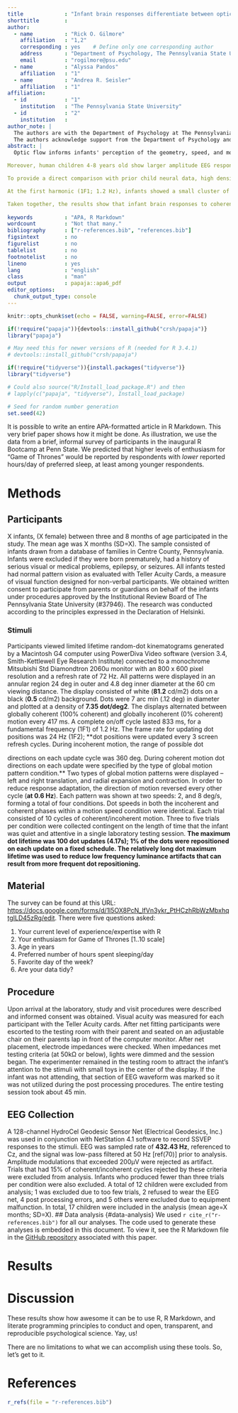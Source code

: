 ```yaml
---
title             : "Infant brain responses differentiate between optic flow patterns and motion speeds"
shorttitle        : 
author: 
  - name          : "Rick O. Gilmore"
    affiliation   : "1,2"
    corresponding : yes    # Define only one corresponding author
    address       : "Department of Psychology, The Pennsylvania State University, University Park, PA 16802 USA"
    email         : "rogilmore@psu.edu"
  - name          : "Alyssa Pandos"
    affiliation   : "1"
  - name          : "Andrea R. Seisler"
    affiliation   : "1"
affiliation:
  - id            : "1"
    institution   : "The Pennsylvania State University"
  - id            : "2"
    institution   : 
author_note: |
  The authors are with the Department of Psychology at The Pennsylvania State University.
  The authors acknowledge support from the Department of Psychology and the Social, Life, & Engineering Sciences Imaging Center (SLEIC).
abstract: |
  Optic flow informs infants' perception of the geometry, speed, and motion of objects in their environment and their own movements through space. Prior research suggests that infants show larger amplitude electroencephalographic (EEG) responses to direction-reversing linear patterns of optic flow (Gilmore et al., 2007). Infants also show larger EEG responses to coherence-modulating radial flow patterns when the motion speeds are faster (Hou et al., 2009).

Moreover, human children 4-8 years old show larger amplitude EEG responses to fast radial and rotational optic flow (Gilmore, Thomas & Fesi, 2016), suggesting that the motion processing network undergoes prolonged development throughout childhood.

To provide a direct comparison with prior child neural data, high density (128 channel) EEG responses were recorded from (n=23; 13 female) 17- to 38-week-old infants who viewed two different patterns (radial and linear) of optic flow presented at two different speeds (2 and 8 deg/s). Flow patterns were generated from white dots moving on a black background, with the degree of motion coherence varying from 100% (coherent) to 0% (incoherent/random) every 833 ms, resulting in a first harmonic (1F1) of 1.2 Hz. The EEG data were cleaned and filtered before being subjected to a frequency domain analysis using a discrete Fourier transform. This analysis provided data about complex domain responses to the optic flow stimulus at low-order integer harmonics of the coherence modulating frequency (e.g., 1F1, 2F1, 3F1).

At the first harmonic (1F1; 1.2 Hz), infants showed a small cluster of left frontal channels that showed higher amplitude responses to translational patterns and a larger cluster over the posterior midline that showed higher amplitude and distinct phase responses to faster speeds. At the second harmonic (2F1; 2.4 Hz), there was a cluster of left frontal channels that showed higher amplitudes to radial motion, a group of left lateral channels that showed higher amplitudes to faster speeds, and a right lateral cluster that showed a pattern by speed interaction. Results from the third harmonic (3F1; 3.6 Hz) showed a small left frontal cluster of channels with higher responses to radial motion and two left and right central clusters where EEG phases, amplitudes, or both distinguished between the two speed conditions.

Taken together, the results show that infant brain responses to coherence-modulating optic flow differ both from prior EEG results using direction-changing optic flows (Gilmore et al., 2007) and from those recorded in older children using identical displays (Gilmore, et al., 2016). Faster (8 deg/s vs. 2 deg/s) speeds tend to evoke larger amplitude EEG responses, consistent with predictions, but radial flows activated larger amplitude responses than linear flows, in contrast with predictions. Moreover, the spatial pattern of channels showing speed or pattern sensitivity differs between infants, children, and adults. The network of brain systems that detect and respond to optic flow may undergo patterns of development that are more idiosyncratic or individual-specific and less systematic than indicated by previous findings.
  
keywords          : "APA, R Markdown"
wordcount         : "Not that many."
bibliography      : ["r-references.bib", "references.bib"]
figsintext        : no
figurelist        : no
tablelist         : no
footnotelist      : no
lineno            : yes
lang              : "english"
class             : "man"
output            : papaja::apa6_pdf
editor_options: 
  chunk_output_type: console
---
```


```r
knitr::opts_chunk$set(echo = FALSE, warning=FALSE, error=FALSE)
```

```r
if(!require("papaja")){devtools::install_github("crsh/papaja")}
library("papaja")

# May need this for newer versions of R (needed for R 3.4.1)
# devtools::install_github("crsh/papaja")

if(!require("tidyverse")){install.packages("tidyverse")}
library("tidyverse")

# Could also source("R/Install_load_package.R") and then
# lapply(c("papaja", "tidyverse"), Install_load_package)
```

```r
# Seed for random number generation
set.seed(42)
```

It is possible to write an entire APA-formatted article in R Markdown. 
This very brief paper shows how it might be done.
As illustration, we use the data from a brief, informal survey of participants in the inaugural R Bootcamp at Penn State.
We predicted that higher levels of enthusiasm for "Game of Thrones" would be reported by respondents with *lower* reported hours/day of preferred sleep, at least among younger respondents.


# Methods {#methods}


## Participants {#participants}

X infants, (X  female) between three and 8 months of age participated in the study. The mean age was X months (SD=X). The sample consisted of infants drawn from a database of families in Centre County, Pennsylvania. Infants were excluded if they were born prematurely, had a history of serious visual or medical problems, epilepsy, or seizures. All infants tested had normal pattern vision as evaluated with Teller Acuity Cards, a measure of visual function designed for non-verbal participants. We obtained written consent to participate from parents or guardians on behalf of the infants under procedures approved by the Institutional Review Board of The Pennsylvania State University (#37946). The research was conducted according to the principles expressed in the Declaration of Helsinki.

### Stimuli

Participants viewed limited lifetime random-dot kinematograms generated by a Macintosh G4 computer using PowerDiva Video software (version 3.4, Smith-Kettlewell Eye Research Institute) connected to a monochrome Mitsubishi Std Diamondtron 2060u monitor with an 800 x 600 pixel resolution and a refresh rate of 72 Hz. All patterns were displayed in an annular region 24 deg in outer and 4.8 deg inner diameter at the 60 cm viewing distance. The display consisted of white (**81.2** cd/m2) dots on a black (**0.5** cd/m2) background. Dots were 7 arc min (.12 deg) in diameter and plotted at a density of **7.35 dot/deg2**. The displays alternated between globally coherent (100% coherent) and globally incoherent (0% coherent) motion every 417 ms. A complete on/off cycle lasted 833 ms, for a fundamental frequency (1F1) of 1.2 Hz. The frame rate for updating dot positions was 24 Hz (1F2); **dot positions were updated every 3 screen refresh cycles. During incoherent motion, the range of possible dot

directions on each update cycle was 360 deg. During coherent motion dot directions on each update were specified by the type of global motion pattern condition.** Two types of global motion patterns were displayed -- left and right translation, and radial expansion and contraction. In order to reduce response adaptation, the direction of motion reversed every other cycle (**at 0.6 Hz**). Each pattern was shown at two speeds: 2, and 8 deg/s, forming a total of four conditions. Dot speeds in both the incoherent and coherent phases within a motion speed condition were identical. Each trial consisted of 10 cycles of coherent/incoherent motion. Three to five trials per condition were collected contingent on the length of time that the infant was quiet and attentive in a single laboratory testing session. **The maximum dot lifetime was 100 dot updates (4.17s); 1% of the dots were repositioned on each update on a fixed schedule. The relatively long dot maximum lifetime was used to reduce low frequency luminance artifacts that can result from more frequent dot repositioning.**


## Material {#material}

The survey can be found at this URL: <https://docs.google.com/forms/d/1l5OX8PcN_lfVn3ykr_PtHCzhRbWzMbxhqtgILD45zRg/edit>.
There were five questions asked:

1. Your current level of experience/expertise with R
2. Your enthusiasm for Game of Thrones [1..10 scale]
3. Age in years
4. Preferred number of hours spent sleeping/day
5. Favorite day of the week?
6. Are your data tidy?

## Procedure {#procedure}

Upon arrival at the laboratory, study and visit procedures were described and informed consent was obtained. Visual acuity was measured for each participant with the Teller Acuity cards. After net fitting participants were escorted to the testing room with their parent and seated on an adjustable chair on their parents lap in front of the computer monitor. After net placement, electrode impedances were checked. When impedances met testing criteria (at 50kΩ or below), lights were dimmed and the session began. The experimenter remained in the testing room to attract the infant's attention to the stimuli with small toys in the center of the display. If the infant was not attending, that section of EEG waveform was marked so it was not utilized during the post processing procedures. The entire testing session took about 45 min. 

## EEG Collection  

A 128-channel HydroCel Geodesic Sensor Net (Electrical Geodesics, Inc.) was used in conjunction with NetStation 4.1 software to record SSVEP responses to the stimuli. EEG was sampled rate of **432.43 Hz**, referenced to Cz, and the signal was low-pass filtered at 50 Hz [ref(70)] prior to analysis. Amplitude modulations that exceeded 200µV were rejected as artifact. Trials that had 15% of coherent/incoherent cycles rejected by these criteria were excluded from analysis. Infants who produced fewer than three trials per condition were also excluded. A total of 12 children were excluded from analysis; 1 was excluded due to too few trials, 2 refused to wear the EEG net, 4 post processing errors, and 5 others were excluded due to equipment malfunction. In total, 17 children were included in the analysis (mean age=X months; SD=X).
## Data analysis {#data-analysis}
We used `r cite_r("r-references.bib")` for all our analyses.
The code used to generate these analyses is embedded in this document.
To view it, see the R Markdown file in the [GitHub repository](http://github.com/psu-psychology/r-bootcamp/papaja-demo/) associated with this paper.

# Results {#results}


# Discussion {#discussion}

These results show how awesome it can be to use R, R Markdown, and literate programming principles to conduct and open, transparent, and reproducible psychological science. Yay, us!

There are no limitations to what we can accomplish using these tools. So, let's get to it.

\newpage

# References

```r
r_refs(file = "r-references.bib")
```

\setlength{\parindent}{-0.5in}
\setlength{\leftskip}{0.5in}

